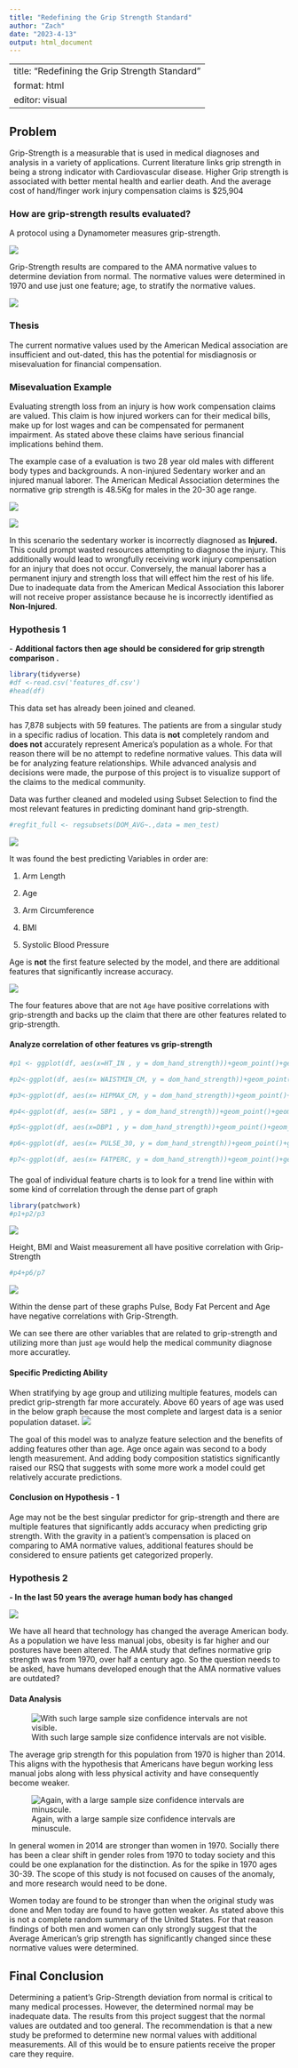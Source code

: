 ```yaml
---
title: "Redefining the Grip Strength Standard"
author: "Zach"
date: "2023-4-13"
output: html_document
---
```


---
title: "Redefining the Grip Strength Standard"
format: html
editor: visual
---
## Problem

Grip-Strength is a measurable that is used in medical diagnoses and analysis in a variety of applications. Current literature links grip strength in being a strong indicator with Cardiovascular disease. Higher Grip strength is associated with better mental health and earlier death. And the average cost of hand/finger work injury compensation claims is \$25,904

### How are grip-strength results evaluated?

A protocol using a Dynamometer measures grip-strength.

![](images/dynomometer.jpg)

Grip-Strength results are compared to the AMA normative values to determine deviation from normal. The normative values were determined in 1970 and use just one feature; age, to stratify the normative values.

![](images/ama_study.jpg)

### Thesis

The current normative values used by the American Medical association are insufficient and out-dated, this has the potential for misdiagnosis or misevaluation for financial compensation.

### Misevaluation Example

Evaluating strength loss from an injury is how work compensation claims are valued. This claim is how injured workers can for their medical bills, make up for lost wages and can be compensated for permanent impairment. As stated above these claims have serious financial implications behind them.

The example case of a evaluation is two 28 year old males with different body types and backgrounds. A non-injured Sedentary worker and an injured manual laborer. The American Medical Association determines the normative grip strength is 48.5Kg for males in the 20-30 age range.

![](images/ama_28yrsold.jpg)

![](images/Screenshot%202023-12-05%20083540.jpg)

In this scenario the sedentary worker is incorrectly diagnosed as **Injured.** This could prompt wasted resources attempting to diagnose the injury. This additionally would lead to wrongfully receiving work injury compensation for an injury that does not occur. Conversely, the manual laborer has a permanent injury and strength loss that will effect him the rest of his life. Due to inadequate data from the American Medical Association this laborer will not receive proper assistance because he is incorrectly identified as **Non-Injured**.

### Hypothesis 1

\- **Additional factors then age should be considered for grip strength comparison .**

```r
library(tidyverse)
#df <-read.csv('features_df.csv')
#head(df)
```

This data set has already been joined and cleaned.

has 7,878 subjects with 59 features. The patients are from a singular study in a specific radius of location. This data is **not** completely random and **does not** accurately represent America's population as a whole. For that reason there will be no attempt to redefine normative values. This data will be for analyzing feature relationships. While advanced analysis and decisions were made, the purpose of this project is to visualize support of the claims to the medical community.

Data was further cleaned and modeled using Subset Selection to find the most relevant features in predicting dominant hand grip-strength.

```r
#regfit_full <- regsubsets(DOM_AVG~.,data = men_test)

```

![](images/feature_selection.jpg)

It was found the best predicting Variables in order are:

1.  Arm Length

2.  Age

3.  Arm Circumference

4.  BMI

5.  Systolic Blood Pressure

Age is **not** the first feature selected by the model, and there are additional features that significantly increase accuracy.

![](images/4_features.jpg)

The four features above that are not `Age` have positive correlations with grip-strength and backs up the claim that there are other features related to grip-strength.

#### Analyze correlation of other features vs grip-strength

```r
#p1 <- ggplot(df, aes(x=HT_IN , y = dom_hand_strength))+geom_point()+geom_smooth(se = FALSE)+ylim(0,120)

#p2<-ggplot(df, aes(x= WAISTMIN_CM, y = dom_hand_strength))+geom_point()+geom_smooth(se = FALSE)+ylim(0,120)

#p3<-ggplot(df, aes(x= HIPMAX_CM, y = dom_hand_strength))+geom_point()+geom_smooth(se = FALSE)+ylim(0,120)

#p4<-ggplot(df, aes(x= SBP1 , y = dom_hand_strength))+geom_point()+geom_smooth(se = FALSE)+ylim(0,120)

#p5<-ggplot(df, aes(x=DBP1 , y = dom_hand_strength))+geom_point()+geom_smooth(se = FALSE)+ylim(0,120)

#p6<-ggplot(df, aes(x= PULSE_30, y = dom_hand_strength))+geom_point()+geom_smooth(se = FALSE)+ylim(0,120)

#p7<-ggplot(df, aes(x= FATPERC, y = dom_hand_strength))+geom_point()+geom_smooth(se = FALSE)+ylim(0,120)

```

#### 

The goal of individual feature charts is to look for a trend line within with some kind of correlation through the dense part of graph

```r
library(patchwork)
#p1+p2/p3
```

![](images/p1-2-3.png)

Height, BMI and Waist measurement all have positive correlation with Grip-Strength

```r
#p4+p6/p7
```

![](images/p4-5-6.png)

Within the dense part of these graphs Pulse, Body Fat Percent and Age have negative correlations with Grip-Strength.

We can see there are other variables that are related to grip-strength and utilizing more than just `age` would help the medical community diagnose more accuratley.

#### Specific Predicting Ability

When stratifying by age group and utilizing multiple features, models can predict grip-strength far more accurately. Above 60 years of age was used in the below graph because the most complete and largest data is a senior population dataset. ![](images/60prediction.jpg)

The goal of this model was to analyze feature selection and the benefits of adding features other than age. Age once again was second to a body length measurement. And adding body composition statistics significantly raised our RSQ that suggests with some more work a model could get relatively accurate predictions.

#### Conclusion on Hypothesis - 1

Age may not be the best singular predictor for grip-strength and there are multiple features that significantly adds accuracy when predicting grip strength. With the gravity in a patient's compensation is placed on comparing to AMA normative values, additional features should be considered to ensure patients get categorized properly.

### Hypothesis 2

**- In the last 50 years the average human body has changed**

![](images/1970.jpg)

We have all heard that technology has changed the average American body. As a population we have less manual jobs, obesity is far higher and our postures have been altered. The AMA study that defines normative grip strength was from 1970, over half a century ago. So the question needs to be asked, have humans developed enough that the AMA normative values are outdated?

#### Data Analysis

![With such large sample size confidence intervals are not visible.](images/Men_overtime.jpg)

The average grip strength for this population from 1970 is higher than 2014. This aligns with the hypothesis that Americans have begun working less manual jobs along with less physical activity and have consequently become weaker.

![Again, with a large sample size confidence intervals are minuscule.](images/women_overtime.jpg)

In general women in 2014 are stronger than women in 1970. Socially there has been a clear shift in gender roles from 1970 to today society and this could be one explanation for the distinction. As for the spike in 1970 ages 30-39. The scope of this study is not focused on causes of the anomaly, and more research would need to be done.

Women today are found to be stronger than when the original study was done and Men today are found to have gotten weaker. As stated above this is not a complete random summary of the United States. For that reason findings of both men and women can only strongly suggest that the Average American's grip strength has significantly changed since these normative values were determined.

## Final Conclusion

Determining a patient's Grip-Strength deviation from normal is critical to many medical processes. However, the determined normal may be inadequate data. The results from this project suggest that the normal values are outdated and too general. The recommendation is that a new study be preformed to determine new normal values with additional measurements. All of this would be to ensure patients receive the proper care they require.
